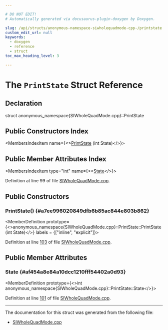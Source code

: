```yaml
---

# DO NOT EDIT!
# Automatically generated via docusaurus-plugin-doxygen by Doxygen.

slug: /api/structs/anonymous-namespace-siwholequadmode-cpp-/printstate
custom_edit_url: null
keywords:
  - doxygen
  - reference
  - struct
toc_max_heading_level: 3

---
```





# The `PrintState` Struct Reference

<DoxygenPage pluginConfig={pluginConfig}>



## Declaration

<CodeBlock>struct anonymous_namespace{SIWholeQuadMode.cpp}::PrintState</CodeBlock>

## Public Constructors Index

<MembersIndex>

<MembersIndexItem
  name={<><a href="#a7ee996020849dfb6b85ac844e803b862">PrintState</a> (int State)</>}>
</MembersIndexItem>

</MembersIndex>

## Public Member Attributes Index

<MembersIndex>

<MembersIndexItem
  type="int"
  name={<><a href="#af454a8e84a10dcc1210fff54402a0d93">State</a></>}>
</MembersIndexItem>

</MembersIndex>


Definition at line 99 of file <a href="/docs/api/files/lib/lib/target/lib/target/amdgpu/siwholequadmode-cpp">SIWholeQuadMode.cpp</a>.

<SectionDefinition>

## Public Constructors

### PrintState() {#a7ee996020849dfb6b85ac844e803b862}

<MemberDefinition
  prototype={<>anonymous&#95;namespace&#123;SIWholeQuadMode.cpp&#125;::PrintState::PrintState (int State)</>}
  labels = {["inline", "explicit"]}>

Definition at line <a href="/docs/api/files/lib/lib/target/lib/target/amdgpu/siwholequadmode-cpp/#l00103">103</a> of file <a href="/docs/api/files/lib/lib/target/lib/target/amdgpu/siwholequadmode-cpp">SIWholeQuadMode.cpp</a>.
</MemberDefinition>

</SectionDefinition>

<SectionDefinition>

## Public Member Attributes

### State {#af454a8e84a10dcc1210fff54402a0d93}

<MemberDefinition
  prototype={<>int anonymous&#95;namespace&#123;SIWholeQuadMode.cpp&#125;::PrintState::State</>}>

Definition at line <a href="/docs/api/files/lib/lib/target/lib/target/amdgpu/siwholequadmode-cpp/#l00101">101</a> of file <a href="/docs/api/files/lib/lib/target/lib/target/amdgpu/siwholequadmode-cpp">SIWholeQuadMode.cpp</a>.
</MemberDefinition>

</SectionDefinition>

<hr/>

The documentation for this struct was generated from the following file:

<ul>
<li><a href="/docs/api/files/lib/lib/target/lib/target/amdgpu/siwholequadmode-cpp">SIWholeQuadMode.cpp</a></li>
</ul>

</DoxygenPage>
